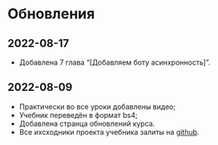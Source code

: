 # Обновления {-}

## 2022-08-17 {-}
* Добавлена 7 глава "[Добавляем боту асинхронность]".

## 2022-08-09 {-}
* Практически во все уроки добавлены видео;
* Учебник переведён в формат bs4;
* Добавлена странца обновлений курса.
* Все ихсходники проекта учебника залиты на [github](https://github.com/selesnow/build_telegram_bot_using_r).
